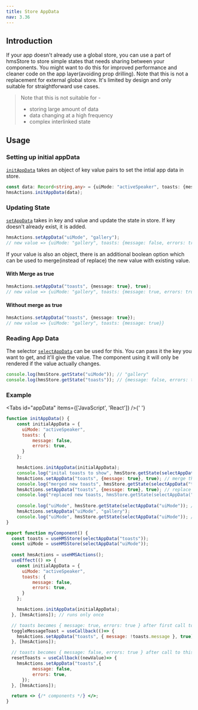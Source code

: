 ```yaml
---
title: Store AppData
nav: 3.36
---
```


## Introduction

If your app doesn't already use a global store, you can use a part of hmsStore to store simple states that needs sharing between your components. You might want to do this for improved performance and cleaner code on the app layer(avoiding prop drilling). Note that this is not a replacement for external global store. It's limited by design and only suitable for straightforward use cases.

> Note that this is not suitable for -
>  - storing large amount of data
>  - data changing at a high frequency 
>  - complex interlinked state

## Usage

### Setting up initial appData

[`initAppData`](/api-reference/javascript/v2/interfaces/HMSActions#init-app-data) takes an object of key value pairs to set the intial app data in store.

```ts
const data: Record<string,any> = {uiMode: "activeSpeaker", toasts: {message: false, errors: true}};
hmsActions.initAppData(data);
```

### Updating State

[`setAppData`](/api-reference/javascript/v2/interfaces/HMSActions#set-app-data) takes in key and value and update the state in store. If key doesn't already exist, it is added.

```ts
hmsActions.setAppData("uiMode", "gallery");
// new value => {uiMode: "gallery", toasts: {message: false, errors: true}}
```

If your value is also an object, there is an additional boolean option which can be used to merge(instead of replace) the new value with existing value.

#### With Merge as true

```ts
hmsActions.setAppData("toasts", {message: true}, true);
// new value => {uiMode: "gallery", toasts: {message: true, errors: true}}
```

#### Without merge as true

```ts
hmsActions.setAppData("toasts", {message: true});
// new value => {uiMode: "gallery", toasts: {message: true}}
```

### Reading App Data
The selector [`selectAppData`](/api-reference/javascript/v2/home/content#select-app-data) can be used for this. You can pass it the key
you want to get, and it'll give the value. The component using it will only be rendered if the value actually changes.

```ts
console.log(hmsStore.getState("uiMode")); // "gallery"
console.log(hmsStore.getState("toasts")); // {message: false, errors: true}
```

### Example

<Tabs id="appData" items={['JavaScript', 'React']} />{' '}

<Tab id='appData-0'>

```js:app.js
function initAppData() {
    const initialAppData = {
      uiMode: "activeSpeaker",
      toasts: {
          message: false,
          errors: true,
      }
    };

    hmsActions.initAppData(initialAppData);
    console.log("inital toasts to show", hmsStore.getState(selectAppData("toasts"))); // { message: false, errors: true }
    hmsActions.setAppData("toasts", {message: true}, true); // merge this value in current value
    console.log("merged new toasts", hmsStore.getState(selectAppData("toasts"))); // { message: true, errors: true }
    hmsActions.setAppData("toasts", {message: true}, true); // replace current value
    console.log("replaced new toasts, hmsStore.getState(selectAppData("toasts"))); // { message: true }
    
    console.log("uiMode", hmsStore.getState(selectAppData("uiMode")); // activeSpeaker
    hmsActions.setAppData("uiMode", "gallery");
    console.log("uiMode", hmsStore.getState(selectAppData("uiMode")); // gallery
}

```

</Tab>

<Tab  id='appData-1'>

```jsx:app.jsx
export function myComponent() {
  const toasts = useHMSStore(selectAppData("toasts"));
  const uiMode = useHMSStore(selectAppData("uiMode"));
    
  const hmsActions = useHMSActions();
  useEffect(() => {
    const initialAppData = {
      uiMode: "activeSpeaker",
      toasts: {
          message: false,
          errors: true,
      }
    };

    hmsActions.initAppData(initialAppData);
  }, [hmsActions]); // runs only once

  // toasts becomes { message: true, errors: true } after first call to toggle
  toggleMessageToast = useCallback(()=> {
    hmsActions.setAppData("toasts", { message: !toasts.message }, true);
  }, [hmsActions]);

  // toasts becomes { message: false, errors: true } after call to this method
  resetToasts = useCallback((newValue)=> {
    hmsActions.setAppData("toasts",{
          message: false,
          errors: true,
      });
  }, [hmsActions]);

  return <> {/* components */} </>;
}
```

</Tab>

